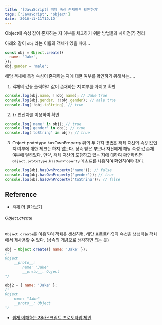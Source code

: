 ```yaml
---
title: '[JavaScript] 객체 속성 존재여부 확인하기'
tags: ['JavaScript', 'object']
date: '2018-11-21T15:15'
---
```


<!--truncate-->

Object에 속성 값이 존재하는 지 여부를 체크하기 위한 방법들과 차이점(?) 정리

아래와 같이 `obj` 라는 이름의 객체가 있을 때에...

```javascript
const obj = Object.create({
  name: 'Jake',
});
obj.gender = 'male';
```

해당 객체에 특정 속성이 존재하는 지에 대한 여부를 확인하기 위해서는.....

1. 객체의 값을 출력하여 값이 존재하는 지 여부를 가지고 확인

```javascript
console.log(obj.name, !!obj.name); // Jake true
console.log(obj.gender, !!obj.gender); // male true
console.log(!!obj.toString); // true
```

2. `in` 연산자를 이용하여 확인

```javascript
console.log('name' in obj); // true
console.log('gender' in obj); // true
console.log('toString' in obj); // true
```

3. Object.prototype.hasOwnProperty
   위의 두 가지 방법은 객체 자신의 속성 값인지 여부에 대한 체크는 하지 않는다. 상속 받은 부모나 자신에게 해당 속성 값 존재 여부에 달려있다.
   만약, 객체 자신의 포함하고 있는 지에 대하여 확인하려면 `Object.prototype.hasOwnProperty` 메소드를 사용하여 확인하여야 한다.

```javascript
console.log(obj.hasOwnProperty('name')); // false
console.log(obj.hasOwnProperty('gender')); // true
console.log(obj.hasOwnProperty('toString')); // false
```

## Reference

- [객체 더 알아보기](https://helloworldjavascript.net/pages/240-object-in-depth.html)

###### Object.create

`Object.create`를 이용하여 객체를 생성하면, 해당 프로토타입의 속성을 생성하는 객체에서 재사용할 수 있다. (상속의 개념으로 생각하면 되는 듯)

```javascript
obj = Object.create({ name: 'Jake' });
/*
Object
	__proto__:
		name: "Jake"
 		__proto__: Object
*/

obj2 = { name: 'Jake' };
/*
Object
 	name: "Jake"
 	__proto__: Object
*/
```

- [쉽게 이해하는 자바스크립트 프로토타입 체인](https://meetup.toast.com/posts/104)
